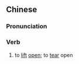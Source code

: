 {{also|掀开}}
==Chinese==
{{zh-forms|s=掀开}}

===Pronunciation===
{{zh-pron
|m=xiānkāi,tl=y
|c=hin1 hoi1
|h=pfs=hiên-khôi
|mn=hian-khui
|cat=v
}}

===Verb===
{{zh-verb}}

# to [[lift]] [[open]]; to [[tear]] open